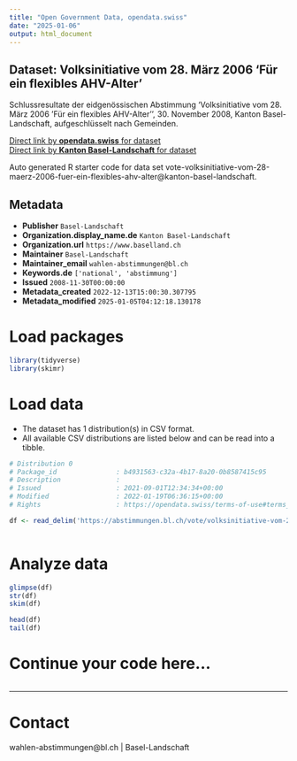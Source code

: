 ```yaml
---
title: "Open Government Data, opendata.swiss"
date: "2025-01-06"
output: html_document
---
```


## Dataset: Volksinitiative vom 28. März 2006 'Für ein flexibles AHV-Alter'

Schlussresultate der eidgenössischen Abstimmung 'Volksinitiative vom 28. März 2006 'Für ein flexibles AHV-Alter'', 30. November 2008, Kanton Basel-Landschaft, aufgeschlüsselt nach Gemeinden.

[Direct link by **opendata.swiss** for dataset](https://opendata.swiss/de/dataset/volksinitiative-vom-28-marz-2006-fur-ein-flexibles-ahv-alter)<br>
[Direct link by **Kanton Basel-Landschaft** for dataset](https://abstimmungen.bl.ch/vote/volksinitiative-vom-28-maerz-2006-fuer-ein-flexibles-ahv-alter/data)

Auto generated R starter code for data set vote-volksinitiative-vom-28-maerz-2006-fuer-ein-flexibles-ahv-alter@kanton-basel-landschaft.

## Metadata

- **Publisher** `Basel-Landschaft`
- **Organization.display_name.de** `Kanton Basel-Landschaft`
- **Organization.url** `https://www.baselland.ch`
- **Maintainer** `Basel-Landschaft`
- **Maintainer_email** `wahlen-abstimmungen@bl.ch`
- **Keywords.de** `['national', 'abstimmung']`
- **Issued** `2008-11-30T00:00:00`
- **Metadata_created** `2022-12-13T15:00:30.307795`
- **Metadata_modified** `2025-01-05T04:12:18.130178`


# Load packages

```r

library(tidyverse)
library(skimr)

```

# Load data

-   The dataset has 1 distribution(s) in CSV format.
-   All available CSV distributions are listed below and can be read into a tibble.

```r

# Distribution 0
# Package_id               : b4931563-c32a-4b17-8a20-0b8587415c95
# Description              : 
# Issued                   : 2021-09-01T12:34:34+00:00
# Modified                 : 2022-01-19T06:36:15+00:00
# Rights                   : https://opendata.swiss/terms-of-use#terms_by

df <- read_delim('https://abstimmungen.bl.ch/vote/volksinitiative-vom-28-maerz-2006-fuer-ein-flexibles-ahv-alter/data-csv')



```

# Analyze data

```r

glimpse(df)
str(df)
skim(df)

head(df)
tail(df)

```

# Continue your code here...

```r

```

------------------------------------------------------------------------

# Contact

wahlen-abstimmungen@bl.ch | Basel-Landschaft
